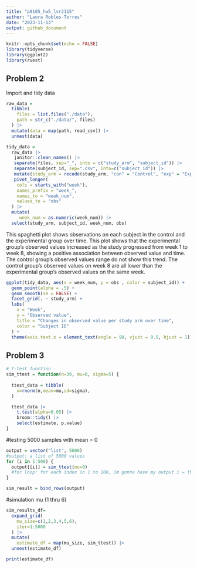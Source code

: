 ```yaml
---
title: "p8105_hw5_lvr2115"
author: "Laura Robles-Torres"
date: "2023-11-13"
output: github_document
---
```


```r
knitr::opts_chunk$set(echo = FALSE)
library(tidyverse)
library(ggplot2)
library(rvest)
```

 
## Problem 2

Import and tidy data

```r

raw_data = 
  tibble(
    files = list.files("./data"),
    path = str_c("./data/", files)
  ) |>
  mutate(data = map(path, read_csv)) |>
  unnest(data) 

tidy_data =
  raw_data |> 
   janitor::clean_names() |> 
   separate(files, sep="_", into = c("study_arm", "subject_id")) |>
   separate(subject_id, sep=".csv", into=c("subject_id")) |>
   mutate(study_arm = recode(study_arm, "con" = "Control", "exp" = "Experiment")) |>
   pivot_longer(
    cols = starts_with("week"),
    names_prefix = "week_",
    names_to = "week_num",
    values_to = "obs"
  ) |>
  mutate(
     week_num = as.numeric(week_num)) |>
  select(study_arm, subject_id, week_num, obs)
```

This spaghetti plot shows observations on each subject in the control and the experimental group over time. This plot shows that the experimental group's observed values increased as the study progressed from week 1 to week 8, showing a positive association between observed value and time. The control group's observed values range do not show this trend. The control group's observed values on week 8 are all lower than the experimental group's observed values on the same week. 

```r
ggplot(tidy_data, aes(x = week_num, y = obs , color = subject_id)) + 
  geom_point(alpha = .5) +
  geom_smooth(se = FALSE) + 
  facet_grid(. ~ study_arm) +
  labs(
    x = "Week", 
    y = "Observed value",
    title = "Changes in observed value per study arm over time",
    color = "Subject ID"
  ) +
  theme(axis.text.x = element_text(angle = 90, vjust = 0.5, hjust = 1))
```

## Problem 3


```r
# T-test function
sim_ttest = function(n=30, mu=0, sigma=5) {
  
  ttest_data = tibble(
    x=rnorm(n,mean=mu,sd=sigma),
  )

  ttest_data |>
    t.test(alpha=0.05) |>
    broom::tidy() |>
    select(estimate, p.value)
}
```

#testing 5000 samples with mean = 0 
```r
output = vector("list", 5000) 
#output: a list of 5000 values
for (i in 1:500) {
  output[[i]] = sim_ttest(mu=0) 
  #for loop: for each index in 1 to 100, im gonna have my output i = the simttest of mu=0
}

sim_result = bind_rows(output)
```

#simulation mu {1 thru 6}
```r
sim_results_df=
  expand_grid(
    mu_size=c(1,2,3,4,5,6),
    iter=1:5000
  ) |>
  mutate(
    estimate_df = map(mu_size, sim_ttest)) |>
  unnest(estimate_df)

print(estimate_df)
```

